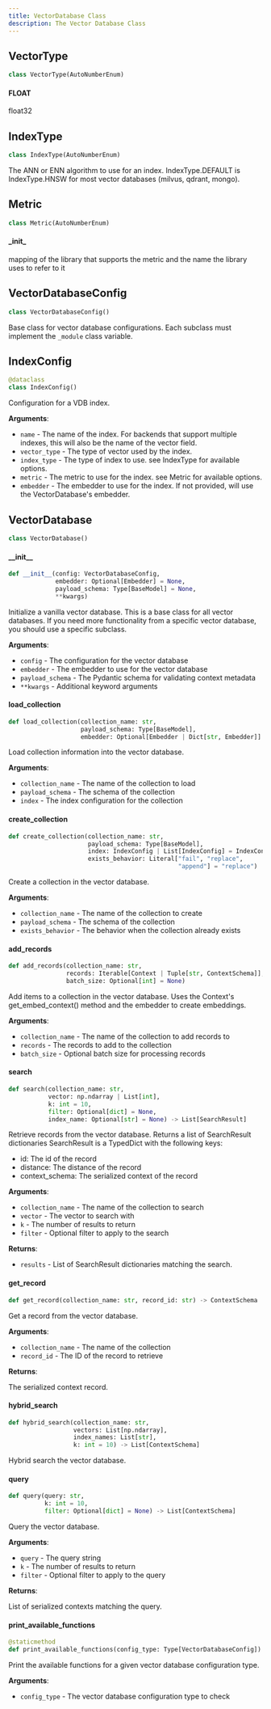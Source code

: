 ```yaml
---
title: VectorDatabase Class
description: The Vector Database Class
---
```


## VectorType

```python
class VectorType(AutoNumberEnum)
```

#### FLOAT

float32

## IndexType

```python
class IndexType(AutoNumberEnum)
```

The ANN or ENN algorithm to use for an index. IndexType.DEFAULT is IndexType.HNSW for most vector databases (milvus, qdrant, mongo).

## Metric

```python
class Metric(AutoNumberEnum)
```

#### \_init\_

mapping of the library that supports the metric and the name the library uses to refer to it

## VectorDatabaseConfig

```python
class VectorDatabaseConfig()
```

Base class for vector database configurations.
Each subclass must implement the `_module` class variable.

## IndexConfig

```python
@dataclass
class IndexConfig()
```

Configuration for a VDB index.

**Arguments**:

- `name` - The name of the index. For backends that support multiple indexes, this will also be the name of the vector field.
- `vector_type` - The type of vector used by the index.
- `index_type` - The type of index to use. see IndexType for available options.
- `metric` - The metric to use for the index. see Metric for available options.
- `embedder` - The embedder to use for the index. If not provided, will use the VectorDatabase&#x27;s embedder.

## VectorDatabase

```python
class VectorDatabase()
```

#### \_\_init\_\_

```python
def __init__(config: VectorDatabaseConfig,
             embedder: Optional[Embedder] = None,
             payload_schema: Type[BaseModel] = None,
             **kwargs)
```

Initialize a vanilla vector database. This is a base class for all vector databases. If you need more functionality from a specific vector database, you should use a specific subclass.

**Arguments**:

- `config` - The configuration for the vector database
- `embedder` - The embedder to use for the vector database
- `payload_schema` - The Pydantic schema for validating context metadata
- `**kwargs` - Additional keyword arguments

#### load\_collection

```python
def load_collection(collection_name: str,
                    payload_schema: Type[BaseModel],
                    embedder: Optional[Embedder | Dict[str, Embedder]] = None)
```

Load collection information into the vector database.

**Arguments**:

- `collection_name` - The name of the collection to load
- `payload_schema` - The schema of the collection
- `index` - The index configuration for the collection

#### create\_collection

```python
def create_collection(collection_name: str,
                      payload_schema: Type[BaseModel],
                      index: IndexConfig | List[IndexConfig] = IndexConfig(),
                      exists_behavior: Literal["fail", "replace",
                                               "append"] = "replace")
```

Create a collection in the vector database.

**Arguments**:

- `collection_name` - The name of the collection to create
- `payload_schema` - The schema of the collection
- `exists_behavior` - The behavior when the collection already exists

#### add\_records

```python
def add_records(collection_name: str,
                records: Iterable[Context | Tuple[str, ContextSchema]],
                batch_size: Optional[int] = None)
```

Add items to a collection in the vector database.
Uses the Context&#x27;s get_embed_context() method and the embedder to create embeddings.

**Arguments**:

- `collection_name` - The name of the collection to add records to
- `records` - The records to add to the collection
- `batch_size` - Optional batch size for processing records

#### search

```python
def search(collection_name: str,
           vector: np.ndarray | List[int],
           k: int = 10,
           filter: Optional[dict] = None,
           index_name: Optional[str] = None) -> List[SearchResult]
```

Retrieve records from the vector database.
Returns a list of SearchResult dictionaries
SearchResult is a TypedDict with the following keys:
- id: The id of the record
- distance: The distance of the record
- context_schema: The serialized context of the record

**Arguments**:

- `collection_name` - The name of the collection to search
- `vector` - The vector to search with
- `k` - The number of results to return
- `filter` - Optional filter to apply to the search
  

**Returns**:

- `results` - List of SearchResult dictionaries matching the search.

#### get\_record

```python
def get_record(collection_name: str, record_id: str) -> ContextSchema
```

Get a record from the vector database.

**Arguments**:

- `collection_name` - The name of the collection
- `record_id` - The ID of the record to retrieve
  

**Returns**:

  The serialized context record.

#### hybrid\_search

```python
def hybrid_search(collection_name: str,
                  vectors: List[np.ndarray],
                  index_names: List[str],
                  k: int = 10) -> List[ContextSchema]
```

Hybrid search the vector database.

#### query

```python
def query(query: str,
          k: int = 10,
          filter: Optional[dict] = None) -> List[ContextSchema]
```

Query the vector database.

**Arguments**:

- `query` - The query string
- `k` - The number of results to return
- `filter` - Optional filter to apply to the query
  

**Returns**:

  List of serialized contexts matching the query.

#### print\_available\_functions

```python
@staticmethod
def print_available_functions(config_type: Type[VectorDatabaseConfig])
```

Print the available functions for a given vector database configuration type.

**Arguments**:

- `config_type` - The vector database configuration type to check

